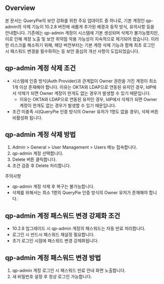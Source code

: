 ## Overview
본 문서는 QueryPie의 보안 강화를 위한 주요 업데이트 중 하나로, 기본 계정인 qp-admin의 삭제 기능이 10.2.8 버전에 새롭게 추가된 배경과 동작 방식, 유의사항 등을 안내합니다. 기존에는 qp-admin 계정이 시스템에 기본 생성되며 삭제가 불가능했지만, 이로 인해 계정 노출 및 보안 취약점 악용 가능성이 지속적으로 제기되어 왔습니다. 이러한 리스크를 해소하기 위해, 해당 버전부터는 기본 계정 삭제 기능과 함께 최초 로그인 시 패스워드 변경을 필수화하는 등 보안 중심의 개선 사항이 도입되었습니다.

## qp-admin 계정 삭제 조건
* 시스템에 인증 방식(Auth Provider)과 관계없이 Owner 권한을 가진 계정이 최소 1개 이상 존재해야 합니다. 이유는 OKTA와 LDAP으로 연동된 유저인 경우, IdP에서 삭제가 되면 Owner 계정이 한개도 없는 경우가 발생할 수 있기 때문입니다.
  * 이유는 OKTA와 LDAP으로 연동된 유저인 경우, IdP에서 삭제가 되면 Owner 계정이 한개도 없는 경우가 발생할 수 있기 때문입니다.
* 조건 미충족 시(QueryPie 인증 방식의 Owner 유저가 1명도 없을 경우), 삭제 버튼 비활성화 됩니다.

## qp-admin 계정 삭제 방법
1. Admin > General > User Management > Users 메뉴 접속합니다.
2. qp-admin 계정 선택합니다.
3. Delete 버튼 클릭합니다.
4. 조건 검증 후 Delete 처리합니다.

주의사항

* qp-admin 계정 삭제 후 복구는 불가능합니다.
* 삭제를 위해서는 최소 1명의 QueryPie 인증 방식의 Owner 유저가 존재해야 합니다.

## qp-admin 계정 패스워드 변경 강제화 조건
* 10.2.8 업그레이드 시 qp-admin 계정의 패스워드는 자동 만료 처리합니다.
* 로그인 시 반드시 패스워드 재설정 필요합니다.
* 초기 로그인 시점에 패스워드 변경 강제화됩니다.

## qp-admin 계정 패스워드 변경 방법
1. qp-admin 계정 로그인 시 패스워드 만료 안내 화면 노출합니다.
2. 새 비밀번호 설정 후 정상 로그인 가능합니다.

